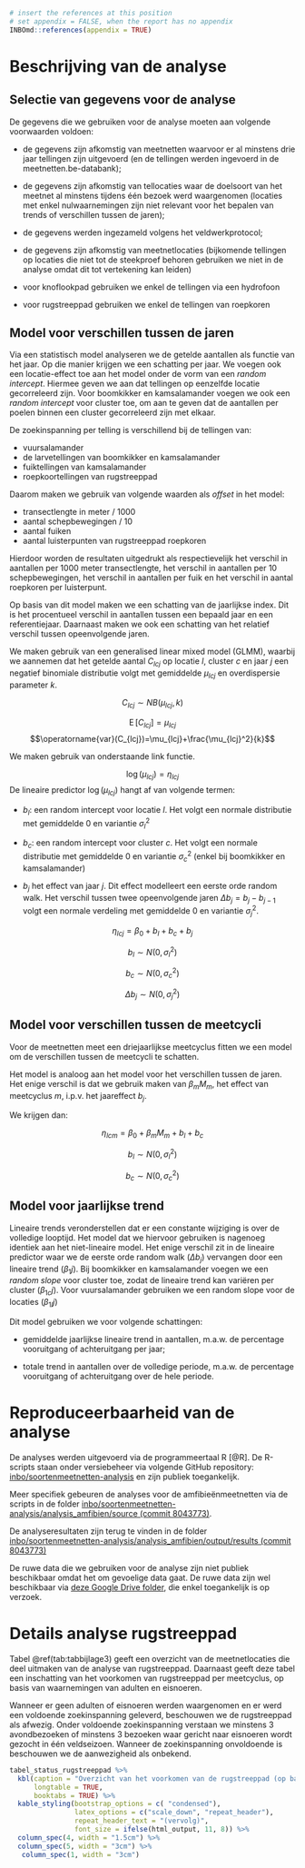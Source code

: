 ```r
# insert the references at this position
# set appendix = FALSE, when the report has no appendix
INBOmd::references(appendix = TRUE)
```

# Beschrijving van de analyse {#bijlage1}

## Selectie van gegevens voor de analyse

De gegevens die we gebruiken voor de analyse moeten aan volgende voorwaarden voldoen:

-   de gegevens zijn afkomstig van meetnetten waarvoor er al minstens drie jaar tellingen zijn uitgevoerd (en de tellingen werden ingevoerd in de meetnetten.be-databank);

-   de gegevens zijn afkomstig van tellocaties waar de doelsoort van het meetnet al minstens tijdens één bezoek werd waargenomen (locaties met enkel nulwaarnemingen zijn niet relevant voor het bepalen van trends of verschillen tussen de jaren);

-   de gegevens werden ingezameld volgens het veldwerkprotocol;

-   de gegevens zijn afkomstig van meetnetlocaties (bijkomende tellingen op locaties die niet tot de steekproef behoren gebruiken we niet in de analyse omdat dit tot vertekening kan leiden)

-   voor knoflookpad gebruiken we enkel de tellingen via een hydrofoon

-   voor rugstreeppad gebruiken we enkel de tellingen van roepkoren

## Model voor verschillen tussen de jaren

Via een statistisch model analyseren we de getelde aantallen als functie van het jaar.
Op die manier krijgen we een schatting per jaar.
We voegen ook een locatie-effect toe aan het model onder de vorm van een *random intercept*.
Hiermee geven we aan dat tellingen op eenzelfde locatie gecorreleerd zijn.
Voor boomkikker en kamsalamander voegen we ook een *random intercept* voor cluster toe, om aan te geven dat de aantallen per poelen binnen een cluster gecorreleerd zijn met elkaar.

De zoekinspanning per telling is verschillend bij de tellingen van:

-   vuursalamander
-   de larvetellingen van boomkikker en kamsalamander
-   fuiktellingen van kamsalamander
-   roepkoortellingen van rugstreeppad

Daarom maken we gebruik van volgende waarden als *offset* in het model:

-   transectlengte in meter / 1000
-   aantal schepbewegingen / 10
-   aantal fuiken
-   aantal luisterpunten van rugstreeppad roepkoren

Hierdoor worden de resultaten uitgedrukt als respectievelijk het verschil in aantallen per 1000 meter transectlengte, het verschil in aantallen per 10 schepbewegingen, het verschil in aantallen per fuik en het verschil in aantal roepkoren per luisterpunt.

Op basis van dit model maken we een schatting van de jaarlijkse index.
Dit is het procentueel verschil in aantallen tussen een bepaald jaar en een referentiejaar.
Daarnaast maken we ook een schatting van het relatief verschil tussen opeenvolgende jaren.

We maken gebruik van een generalised linear mixed model (GLMM), waarbij we aannemen dat het getelde aantal $C_{lcj}$ op locatie $l$, cluster $c$ en jaar $j$ een negatief binomiale distributie volgt met gemiddelde $\mu_{lcj}$ en overdispersie parameter $k$.

$$C_{lcj} \sim {NB}(\mu_{lcj}, k)$$

$$\operatorname{E}[C_{lcj}]=\mu_{lcj}$$ $$\operatorname{var}(C_{lcj})=\mu_{lcj}+\frac{\mu_{lcj}^2}{k}$$

We maken gebruik van onderstaande link functie.

$$\log(\mu_{lcj}) = \eta_{lcj}$$ De lineaire predictor $\log(\mu_{lcj})$ hangt af van volgende termen:

-   $b_{l}$: een random intercept voor locatie $l$.
    Het volgt een normale distributie met gemiddelde 0 en variantie $\sigma_{l}^2$

-   $b_{c}$: een random intercept voor cluster $c$.
    Het volgt een normale distributie met gemiddelde 0 en variantie $\sigma_{c}^2$ (enkel bij boomkikker en kamsalamander)

-   $b_{j}$ het effect van jaar $j$.
    Dit effect modelleert een eerste orde random walk.
    Het verschil tussen twee opeenvolgende jaren $\Delta b_j=b_j - b_{j-1}$ volgt een normale verdeling met gemiddelde 0 en variantie $\sigma_{j}^2$.

$$\eta_{lcj}= \beta_{0} + b_{l} + b_{c} + b_{j}$$

$$b_{l} \sim {N(0,\sigma_{l}^2)} $$

$$b_{c} \sim {N(0,\sigma_{c}^2)} $$

$$\Delta b_j \sim {N(0,\sigma_{j}^2)} $$

## Model voor verschillen tussen de meetcycli

Voor de meetnetten meet een driejaarlijkse meetcyclus fitten we een model om de verschillen tussen de meetcycli te schatten.

Het model is analoog aan het model voor het verschillen tussen de jaren.
Het enige verschil is dat we gebruik maken van $\beta_{m}M_{m}$, het effect van meetcyclus $m$, i.p.v. het jaareffect $b_{j}$.

We krijgen dan:

$$\eta_{lcm}= \beta_{0} + \beta_{m}M_{m} + b_{l} + b_{c}$$

$$b_{l} \sim {N(0,\sigma_{l}^2)} $$

$$b_{c} \sim {N(0,\sigma_{c}^2)} $$

## Model voor jaarlijkse trend

Lineaire trends veronderstellen dat er een constante wijziging is over de volledige looptijd.
Het model dat we hiervoor gebruiken is nagenoeg identiek aan het niet-lineaire model.
Het enige verschil zit in de lineaire predictor waar we de eerste orde random walk ($\Delta b_j$) vervangen door een lineaire trend ($\beta_{1}j$).
Bij boomkikker en kamsalamander voegen we een *random slope* voor cluster toe, zodat de lineaire trend kan variëren per cluster ($\beta_{1c}j$).
Voor vuursalamander gebruiken we een random slope voor de locaties ($\beta_{1l}j$)

Dit model gebruiken we voor volgende schattingen:

-   gemiddelde jaarlijkse lineaire trend in aantallen, m.a.w. de percentage vooruitgang of achteruitgang per jaar;

-   totale trend in aantallen over de volledige periode, m.a.w. de percentage vooruitgang of achteruitgang over de hele periode.

# Reproduceerbaarheid van de analyse {#bijlage2}

De analyses werden uitgevoerd via de programmeertaal R [@R].
De R-scripts staan onder versiebeheer via volgende GitHub repository: [inbo/soortenmeetnetten-analysis](https://github.com/inbo/soortenmeetnetten-analysis) en zijn publiek toegankelijk.

Meer specifiek gebeuren de analyses voor de amfibieënmeetnetten via de scripts in de folder [inbo/soortenmeetnetten-analysis/analysis_amfibien/source (commit 8043773)](https://github.com/inbo/soortenmeetnetten-analysis/tree/8043773448933ef1b875e734c5efd8c7cf1aa586/analysis_amfibieen/source).

De analyseresultaten zijn terug te vinden in de folder [inbo/soortenmeetnetten-analysis/analysis_amfibien/output/results (commit 8043773)](https://github.com/inbo/soortenmeetnetten-analysis/tree/8043773448933ef1b875e734c5efd8c7cf1aa586/analysis_amfibieen/output/results)

De ruwe data die we gebruiken voor de analyse zijn niet publiek beschikbaar omdat het om gevoelige data gaat.
De ruwe data zijn wel beschikbaar via [deze Google Drive folder](https://drive.google.com/drive/folders/17pNKbLcSZxPd6BjNaGEfhjOQG2iZgC9J), die enkel toegankelijk is op verzoek.

# Details analyse rugstreeppad {#bijlage3}

Tabel \@ref(tab:tabbijlage3) geeft een overzicht van de meetnetlocaties die deel uitmaken van de analyse van rugstreeppad.
Daarnaast geeft deze tabel een inschatting van het voorkomen van rugstreeppad per meetcyclus, op basis van waarnemingen van adulten en eisnoeren.

Wanneer er geen adulten of eisnoeren werden waargenomen en er werd een voldoende zoekinspanning geleverd, beschouwen we de rugstreeppad als afwezig.
Onder voldoende zoekinspanning verstaan we minstens 3 avondbezoeken of minstens 3 bezoeken waar gericht naar eisnoeren wordt gezocht in één veldseizoen.
Wanneer de zoekinspanning onvoldoende is beschouwen we de aanwezigheid als onbekend.

```r
tabel_status_rugstreeppad %>%
  kbl(caption = "Overzicht van het voorkomen van de rugstreeppad (op basis van tellingen van adulten en eisnoeren) per meetnetlocatie en meetcyclus en overzicht van de meetnetlocaties die deel uitmaken van de analyse van de trend van het aantal roepende mannetjes.",
      longtable = TRUE,
      booktabs = TRUE) %>%
  kable_styling(bootstrap_options = c( "condensed"), 
                latex_options = c("scale_down", "repeat_header"),
                repeat_header_text = "(vervolg)",
                font_size = ifelse(html_output, 11, 8)) %>%
  column_spec(4, width = "1.5cm") %>%
  column_spec(5, width = "3cm") %>%
   column_spec(1, width = "3cm")
```
